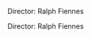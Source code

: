 <ProjectCard
  title="Freiheit"
  link="project1.js"
  bg="#ED1E79"
  imaged="ramy-keyframe.jpg">
</ProjectCard>

<ProjectCard
  title="Bold efforts"
 link="project1.js"
  imaged="king-keyframe.jpeg"
  bg="#ED1E79">
 </ProjectCard>


<ProjectCard
  title="Boots the house down"
    link="project1.js"
  imaged="boots.jpg"
bg="#ED1E79">
Director: Ralph Fiennes
</ProjectCard>


<ProjectCard
  title="Eagle bear crow"
    imaged="minari-keyframe.jpeg"
  link="https://www.behance.net/gallery/38068151/Eagle"
bg="#ED1E79">
Director: Ralph Fiennes
</ProjectCard>